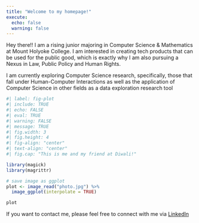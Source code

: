 ```yaml
---
title: "Welcome to my homepage!"
execute:
  echo: false
  warning: false
---
```


Hey there!! I am a rising junior majoring in Computer Science & Mathematics at Mount Holyoke College. I am interested in creating tech products that can be used for the public good, which is exactly why I am also pursuing a Nexus in Law, Public Policy and Human Rights. 


I am currently exploring Computer Science research, specifically, those that fall under Human-Computer Interactions as well as the application of Computer Science in other fields as a data exploration research tool


```r
#| label: fig-plot
#| include: TRUE
#| echo: FALSE
#| eval: TRUE
#| warning: FALSE
#| message: TRUE
#| fig.width: 3
#| fig.height: 4
#| fig-align: "center"
#| text-align: "center"
#| fig.cap: "This is me and my friend at Diwali!"

library(magick)
library(magrittr)

# save image as ggplot
plot <- image_read("photo.jpg") %>% 
  image_ggplot(interpolate = TRUE)

plot
```


If you want to contact me, please feel free to connect with me via [LinkedIn](https://www.linkedin.com/in/thu-ngo-719071295/) 



